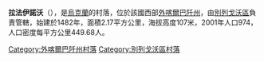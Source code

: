 {{coord|48|19|36|N|22|29|13|E|scale:30000|display=title}}

'''拉法伊諾沃'''（{{lang-uk|Рафайново}}），是[[烏克蘭|烏克蘭]]的村落，位於該國西部[[外喀爾巴阡州|外喀爾巴阡州]]，由[[別列戈沃區|別列戈沃區]]負責管轄，始建於1482年，面積2.17平方公里，海拔高度107米，2001年人口974，人口密度每平方公里449.68人。

{{DEFAULTSORT:Рафайново}}

[[Category:外喀爾巴阡州村落|Category:外喀爾巴阡州村落]]
[[Category:別列戈沃區村落|Category:別列戈沃區村落]]


{{Zakarpattia-geo-stub}}